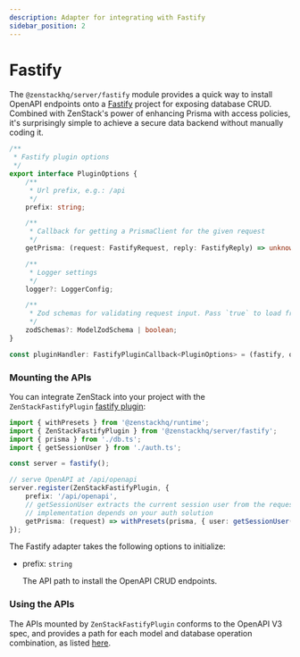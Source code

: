 ```yaml
---
description: Adapter for integrating with Fastify
sidebar_position: 2
---
```



# Fastify

The `@zenstackhq/server/fastify` module provides a quick way to install OpenAPI endpoints onto a [Fastify](https://www.fastify.io/) project for exposing database CRUD. Combined with ZenStack's power of enhancing Prisma with access policies, it's surprisingly simple to achieve a secure data backend without manually coding it.

```ts
/**
 * Fastify plugin options
 */
export interface PluginOptions {
    /**
     * Url prefix, e.g.: /api
     */
    prefix: string;

    /**
     * Callback for getting a PrismaClient for the given request
     */
    getPrisma: (request: FastifyRequest, reply: FastifyReply) => unknown | Promise<unknown>;

    /**
     * Logger settings
     */
    logger?: LoggerConfig;

    /**
     * Zod schemas for validating request input. Pass `true` to load from standard location (need to enable `@core/zod` plugin in schema.zmodel).
     */
    zodSchemas?: ModelZodSchema | boolean;
}

const pluginHandler: FastifyPluginCallback<PluginOptions> = (fastify, options, done) => { ... }
```

### Mounting the APIs

You can integrate ZenStack into your project with the `ZenStackFastifyPlugin` [fastify plugin](https://www.fastify.io/docs/latest/Reference/Plugins/):

```ts
import { withPresets } from '@zenstackhq/runtime';
import { ZenStackFastifyPlugin } from '@zenstackhq/server/fastify';
import { prisma } from './db.ts';
import { getSessionUser } from './auth.ts';

const server = fastify();

// serve OpenAPI at /api/openapi
server.register(ZenStackFastifyPlugin, {
    prefix: '/api/openapi',
    // getSessionUser extracts the current session user from the request, its
    // implementation depends on your auth solution
    getPrisma: (request) => withPresets(prisma, { user: getSessionUser(request) }),
});
```

The Fastify adapter takes the following options to initialize:

-   prefix: `string`

    The API path to install the OpenAPI CRUD endpoints.

<CommonOptions />

### Using the APIs

The APIs mounted by `ZenStackFastifyPlugin` conforms to the OpenAPI V3 spec, and provides a path for each model and database operation combination, as listed [here](/docs/reference/plugins/openapi#generated-api-paths).

<ApiRequest />

<ErrorHandling />
